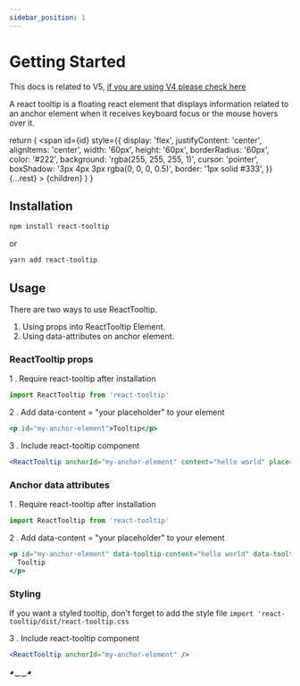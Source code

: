 ```yaml
---
sidebar_position: 1
---
```


# Getting Started

This docs is related to V5, [if you are using V4 please check here](https://reacttooltip.github.io/react-tooltip/)

A react tooltip is a floating react element that displays information related to an anchor element when it receives keyboard focus or the mouse hovers over it.


  return (
    <span
      id={id}
      style={{
        display: 'flex',
        justifyContent: 'center',
        alignItems: 'center',
        width: '60px',
        height: '60px',
        borderRadius: '60px',
        color: '#222',
        background: 'rgba(255, 255, 255, 1)',
        cursor: 'pointer',
        boxShadow: '3px 4px 3px rgba(0, 0, 0, 0.5)',
        border: '1px solid #333',
      }}
      {...rest}
    >
      {children}
    </span>
  )
}

## Installation

```bash
npm install react-tooltip
```

or

```bash
yarn add react-tooltip
```

## Usage

There are two ways to use ReactTooltip.

1. Using props into ReactTooltip Element.
2. Using data-attributes on anchor element.

### ReactTooltip props

1 . Require react-tooltip after installation

```js
import ReactTooltip from 'react-tooltip'
```

2 . Add data-content = "your placeholder" to your element

```jsx
<p id="my-anchor-element">Tooltip</p>
```

3 . Include react-tooltip component

```jsx
<ReactTooltip anchorId="my-anchor-element" content="hello world" place="top" />
```

### Anchor data attributes

1 . Require react-tooltip after installation

```js
import ReactTooltip from 'react-tooltip'
```

2 . Add data-content = "your placeholder" to your element

```jsx
<p id="my-anchor-element" data-tooltip-content="hello world" data-tooltip-place="top">
  Tooltip
</p>
```

### Styling

If you want a styled tooltip, don't forget to add the style file `import 'react-tooltip/dist/react-tooltip.css`

3 . Include react-tooltip component

```jsx
<ReactTooltip anchorId="my-anchor-element" />
```

<TooltipAnchor id="props-basic">◕‿‿◕</TooltipAnchor>
<Tooltip anchorId="props-basic" content="hello world!" />
